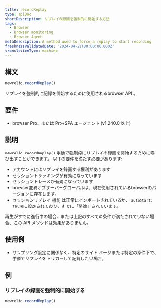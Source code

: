 ```yaml
---
title: recordReplay
type: apiDoc
shortDescription: リプレイの録画を強制的に開始する方法
tags:
  - Browser
  - Browser monitoring
  - Browser Agent
metaDescription: A method used to force a replay to start recording
freshnessValidatedDate: '2024-04-22T00:00:00.000Z'
translationType: machine
---
```


## 構文

```js
newrelic.recordReplay()
```

リプレイを強制的に記録を開始するために使用されるbrowser API 。

## 要件

* browser Pro、または Pro+SPA エージェント (v1.240.0 以上)

## 説明

`newrelic.recordReplay()` 手動で強制的にリプレイの録画を開始するために呼び出すことができます。 以下の要件を満たす必要があります:

* アカウントにはリプレイを録画する権利があります
* セッショントラッキングが有効になっています
* セッショントレースが有効になっています
* browser変異オブザーバーグローバルは、現在使用されているbrowserのバージョンに存在します。
* セッションリプレイ 機能 は正常にインポートされているか、 `autoStart: false`に設定されており、すでに「開始」されています。

再生がすでに進行中の場合、または上記のすべての条件が満たされていない場合、この API メソッドは効果がありません。

## 使用例

* サンプリング設定に関係なく、特定のサイト ページまたは特定の条件下で、手動でリプレイをトリガーして記録したい場合。

## 例

### リプレイの録画を強制的に開始する

```js
newrelic.recordReplay()
```